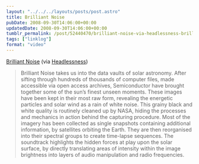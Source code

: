 ```yaml
---
layout: "../../../layouts/posts/post.astro"
title: Brilliant Noise
pubDate: 2008-09-30T14:06:00+00:00
updatedDate: 2008-09-30T14:06:00+00:00
tumblr_permalink: /post/52440470/brilliant-noise-via-headlessness-brilliant
tags: ["linklog"]
format: "video"
---
```



<Vimeo id="https://vimeo.com/1284717" />

[Brilliant Noise][1] (via [Headlessness][2])

> Brilliant Noise takes us into the data vaults of solar astronomy. After sifting through hundreds of thousands of computer files, made accessible via open access archives, Semiconductor have brought together some of the sun&rsquo;s finest unseen moments. These images have been kept in their most raw form, revealing the energetic particles and solar wind as a rain of white noise. This grainy black and white quality is routinely cleaned up by NASA, hiding the processes and mechanics in action behind the capturing procedure. Most of the imagery has been collected as single snapshots containing additional information, by satellites orbiting the Earth. They are then reorganised into their spectral groups to create time-lapse sequences. The soundtrack highlights the hidden forces at play upon the solar surface, by directly translating areas of intensity within the image brightness into layers of audio manipulation and radio frequencies.

[1]: https://semiconductorfilms.com/art/brilliant-noise/
[2]: http://headlessness.com/
